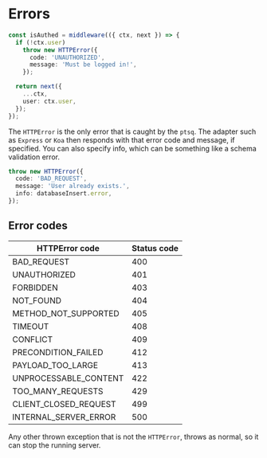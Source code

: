 # Errors

```ts title="server.ts"
const isAuthed = middleware(({ ctx, next }) => {
  if (!ctx.user)
    throw new HTTPError({
      code: 'UNAUTHORIZED',
      message: 'Must be logged in!',
    });

  return next({
    ...ctx,
    user: ctx.user,
  });
});
```

The `HTTPError` is the only error that is caught by the `ptsq`.
The adapter such as `Express` or `Koa` then responds with that error code and message, if specified.
You can also specify info, which can be something like a schema validation error.

```ts
throw new HTTPError({
  code: 'BAD_REQUEST',
  message: 'User already exists.',
  info: databaseInsert.error,
});
```

## Error codes

| HTTPError code        | Status code |
| --------------------- | ----------- |
| BAD_REQUEST           | 400         |
| UNAUTHORIZED          | 401         |
| FORBIDDEN             | 403         |
| NOT_FOUND             | 404         |
| METHOD_NOT_SUPPORTED  | 405         |
| TIMEOUT               | 408         |
| CONFLICT              | 409         |
| PRECONDITION_FAILED   | 412         |
| PAYLOAD_TOO_LARGE     | 413         |
| UNPROCESSABLE_CONTENT | 422         |
| TOO_MANY_REQUESTS     | 429         |
| CLIENT_CLOSED_REQUEST | 499         |
| INTERNAL_SERVER_ERROR | 500         |

Any other thrown exception that is not the `HTTPError`, throws as normal, so it can stop the running server.
